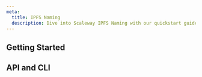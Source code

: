 ```yaml
---
meta:
  title: IPFS Naming
  description: Dive into Scaleway IPFS Naming with our quickstart guides, how-tos, tutorials and more.
---
```


<ProductHeader
   productName="IPFS Naming"
   productLogo="ipfsNaming"
   description="IPFS Naming is a decentralized protocol for sharing and storing content. Create, maintain and share keys on the IPFS network through Distributed Hash Tables (DHTs)."
   url="/labs/ipfs-naming/quickstart/"
   label="IPFS Naming Quickstart"
/>

## Getting Started

<Grid>
    <SummaryCard
        title="Quickstart"
        icon="rocket"
        description="Learn how to create and import an IPNS key, and update your records in a few steps."
        label="View Quickstart"
        url="/labs/ipfs-naming/quickstart/"
    />
    <SummaryCard
        title="Concepts"
        icon="info"
        description="Core concepts that give you a better understanding of IPFS Naming."
        label="View Concepts"
        url="/labs/ipfs-naming/concepts/"
    />
    <SummaryCard
        title="How Tos"
        icon="help-circle-outline"
        description="Learn how to use IPFS Naming via the Scaleway console."
        label="View How-Tos"
        url="/labs/ipfs-naming/how-to/"
    />
    <SummaryCard
        title="Additional content"
        icon="book-open-outline"
        description="Check out in-depth information about IPFS Naming."
        label="View Additional resources"
        url="/labs/ipfs-naming/reference-content/"
    />
</Grid>

## API and CLI
<Grid>
    <DefaultCard
        title="Managing IPFS Naming keys using Kubo"
        url="/labs/ipfs-naming/api-cli/ipfs-manage-keys/"
        label="Read more"
    />
    <DefaultCard
        title="Names operations with the Scaleway API/CLI"
        url="/labs/ipfs-naming/api-cli/names-operations/"
        label="Read more"
    />
</Grid>

<ClickableBanner
    productLogo="cli"
    title="IPFS Naming service API"
    description="Manage your data with IPFS Naming using the Scaleway API."
    url="https://www.scaleway.com/en/developers/api/ipns/ipns-api/"
    label="Go to IPFS Naming service API"
/>
